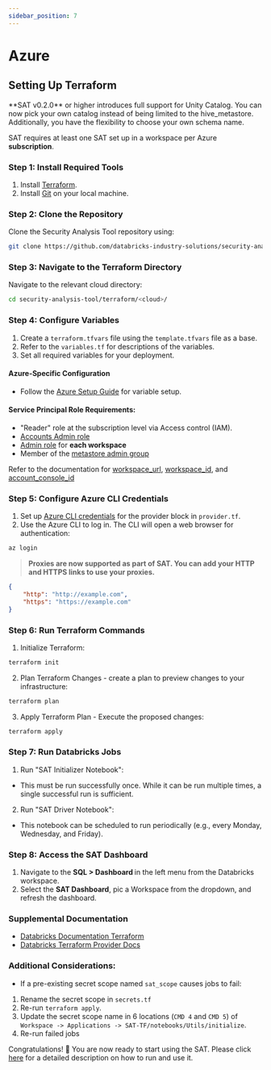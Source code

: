 ```yaml
---
sidebar_position: 7
---
```


# Azure

## Setting Up Terraform

<Admonition type="note" title="Note">
**SAT v0.2.0** or higher introduces full support for Unity Catalog. You can now pick your own catalog instead of being limited to the hive_metastore. Additionally, you have the flexibility to choose your own schema name.

</Admonition>

<Admonition type="note" title="Note">

SAT requires at least one SAT set up in a workspace per Azure **subscription**. 
</Admonition>


### Step 1: Install Required Tools
1. Install [Terraform](https://developer.hashicorp.com/terraform/tutorials/aws-get-started/install-cli).
2. Install [Git](https://git-scm.com/book/en/v2/Getting-Started-Installing-Git) on your local machine.

### Step 2: Clone the Repository
Clone the Security Analysis Tool repository using:
```sh
git clone https://github.com/databricks-industry-solutions/security-analysis-tool.git
``` 

### Step 3: Navigate to the Terraform Directory
Navigate to the relevant cloud directory:
```sh
cd security-analysis-tool/terraform/<cloud>/
``` 

### Step 4: Configure Variables
1. Create a `terraform.tfvars` file using the `template.tfvars` file as a base.
2. Refer to the `variables.tf` for descriptions of the variables.
3. Set all required variables for your deployment.

#### Azure-Specific Configuration
* Follow the [Azure Setup Guide](https://github.com/databricks-industry-solutions/security-analysis-tool/blob/main/docs/setup/azure.md) for variable setup.

#### Service Principal Role Requirements:
* "Reader" role at the subscription level via Access control (IAM).
* [Accounts Admin role](https://learn.microsoft.com/en-us/azure/databricks/admin/users-groups/service-principals#--assign-account-admin-roles-to-a-service-principal)
* [Admin role](https://learn.microsoft.com/en-us/azure/databricks/admin/users-groups/service-principals#assign-a-service-principal-to-a-workspace-using-the-account-console) for **each workspace**
* Member of the [metastore admin group](https://learn.microsoft.com/en-us/azure/databricks/data-governance/unity-catalog/manage-privileges/admin-privileges#who-has-metastore-admin-privileges)

Refer to the documentation for [workspace_url](https://learn.microsoft.com/en-us/azure/databricks/workspace/workspace-details#workspace-instance-names-urls-and-ids), [workspace_id](https://learn.microsoft.com/en-us/azure/databricks/workspace/workspace-details#--workspace-instance-names-urls-and-ids), and [account_console_id](https://learn.microsoft.com/en-us/azure/databricks/administration-guide/account-settings/#locate-your-account-id)

### Step 5: Configure Azure CLI Credentials
1. Set up [Azure CLI credentials](https://learn.microsoft.com/en-us/cli/azure/authenticate-azure-cli#sign-in-interactively) for the provider block in `provider.tf`.
2. Use the Azure CLI to log in. The CLI will open a web browser for authentication:
```sh
az login
```
> **Proxies are now supported as part of SAT. You can add your HTTP and HTTPS links to use your proxies.**
```json
{
    "http": "http://example.com",
    "https": "https://example.com"
}
```

### Step 6: Run Terraform Commands
1. Initialize Terraform:
```sh
terraform init
```
2. Plan Terraform Changes - create a plan to preview changes to your infrastructure:
```sh
terraform plan
```
3. Apply Terraform Plan - Execute the proposed changes:
```sh
terraform apply
```

### Step 7: Run Databricks Jobs
1. Run "SAT Initializer Notebook":
* This must be run successfully once. While it can be run multiple times, a single successful run is sufficient.
2. Run "SAT Driver Notebook":
* This notebook can be scheduled to run periodically (e.g., every Monday, Wednesday, and Friday).

### Step 8: Access the SAT Dashboard
1. Navigate to the <b>SQL > Dashboard </b> in the left menu from the Databricks workspace.
2. Select the <b>SAT Dashboard</b>, pic a Workspace from the dropdown, and refresh the dashboard.

### Supplemental Documentation

* [Databricks Documentation Terraform](https://docs.databricks.com/dev-tools/terraform/index.html)
* [Databricks Terraform Provider Docs](https://registry.terraform.io/providers/databricks/databricks/latest/docs)

### Additional Considerations:

* If a pre-existing secret scope named `sat_scope` causes jobs to fail:
1. Rename the secret scope in `secrets.tf`
2. Re-run `terraform apply`.
3. Update the secret scope name in 6 locations (`CMD 4` and `CMD 5`) of `Workspace -> Applications -> SAT-TF/notebooks/Utils/initialize`.
4. Re-run failed jobs

Congratulations! 🎉 You are now ready to start using the SAT. Please click [here](../../functionality.mdx) for a detailed description on how to run and use it.